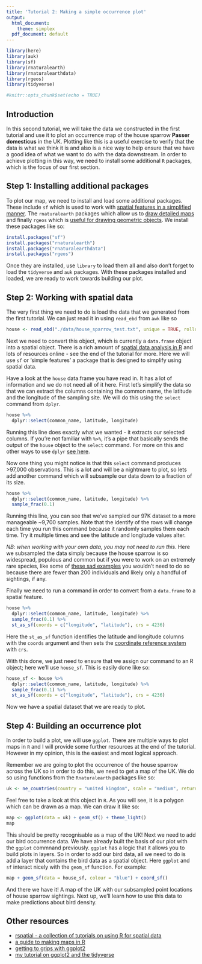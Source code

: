 ```yaml
---
title: 'Tutorial 2: Making a simple occurrence plot'
output:
  html_document: 
    theme: simplex
  pdf_document: default
---
```


```r
library(here)
library(auk)
library(sf)
library(rnaturalearth)
library(rnaturalearthdata) 
library(rgeos)
library(tidyverse)

#knitr::opts_chunk$set(echo = TRUE)
```

## Introduction

In this second tutorial, we will take the data we constructed in the first tutorial and use it to plot an occurrence map of the house sparrow **Passer domesticus** in the UK. Plotting like this is a useful exercise to verify that the data is what we think it is and also is a nice way to help ensure that we have a good idea of what we want to do with the data downstream. In order to achieve plotting in this way, we need to install some additional `R` packages, which is the focus of our first section.

## Step 1: Installing additional packages

To plot our map, we need to install and load some additional packages. These include `sf` which is used to work with [spatial features in a simplified manner](https://r-spatial.github.io/sf/). The `rnaturalearth` packages which allow us to [draw detailed maps](https://cran.r-project.org/web/packages/rnaturalearth/README.html) and finally `rgeos` which is [useful for drawing geometric objects](https://cran.r-project.org/web/packages/rgeos/index.html). We install these packages like so:

```r
install.packages("sf")
install.packages("rnaturalearth")
install.packages("rnaturalearthdata")
install.packages("rgeos")
```

Once they are installed, use `library` to load them all and also don't forget to load the `tidyverse` and `auk` packages. With these packages installed and loaded, we are ready to work towards building our plot.

## Step 2: Working with spatial data

The very first thing we need to do is load the data that we generated from the first tutorial. We can just read it in using `read_ebd` from `awk` like so

```r
house <- read_ebd("./data/house_sparrow_test.txt", unique = TRUE, rollup = FALSE)
```

Next we need to convert this object, which is currently a `data.frame` object into a spatial object. There is a rich amount of [spatial data analysis in R ](https://rspatial.org/) and lots of resources online - see the end of the tutorial for more. Here we will use `sf` or 'simple features' a package that is designed to simplify using spatial data.

Have a look at the `house` data.frame you have read in. It has a lot of information and we do not need all of it here. First let's simplify the data so that we can extract the columns containing the common name, the latitude and the longitude of the sampling site. We will do this using the `select` command from `dplyr`.

```r
house %>%
  dplyr::select(common_name, latitude, longitude)
```

Running this line does exactly what we wanted - it extracts our selected columns. If you're not familiar with `%>%`, it's a pipe that basically sends the output of the `house` object to the `select` command. For more on this and other ways to use `dplyr` [see here](https://evolutionarygenetics.github.io/Chapter2.html). 

Now one thing you might notice is that this `select` command produces >97,000 observations. This is a lot and will be a nightmare to plot, so lets add another command which will subsample our data down to a fraction of its size.

```r
house %>%
  dplyr::select(common_name, latitude, longitude) %>%
  sample_frac(0.1)
```

Running this line, you can see that we've sampled our 97K dataset to a more manageable ~9,700 samples. Note that the identify of the rows will change each time you run this command because it randomly samples them each time. Try it multiple times and see the latitude and longitude values alter.

*NB: when working with your own data, you may not need to run this*. Here we subsampled the data simply because the house sparrow is so widespread, populous and common but if you were to work on an extremely rare species, like some of [these sad examples](https://rarest.org/animals/birds) you wouldn't need to do so because there are fewer than 200 individuals and likely only a handful of sightings, if any.

Finally we need to run a command in order to convert from a `data.frame` to a spatial feature. 

```r
house %>%
  dplyr::select(common_name, latitude, longitude) %>%
  sample_frac(0.1) %>%
  st_as_sf(coords = c("longitude", "latitude"), crs = 4236)
```

Here the `st_as_sf` function identifies the latitude and longitude columns with the `coords` argument and then sets the [coordinate reference system](https://rspatial.org/raster/spatial/6-crs.html) with `crs`.

With this done, we just need to ensure that we assign our command to an R object; here we'll use `house_sf`. This is easily done like so:

```r
house_sf <- house %>%
  dplyr::select(common_name, latitude, longitude) %>%
  sample_frac(0.1) %>%
  st_as_sf(coords = c("longitude", "latitude"), crs = 4236)
```

Now we have a spatial dataset that we are ready to plot.

## Step 4: Building an occurrence plot

In order to build a plot, we will use `ggplot`. There are multiple ways to plot maps in `R` and I will provide some further resources at the end of the tutorial. However in my opinion, this is the easiest and most logical approach.

Remember we are going to plot the occurrence of the house sparrow across the UK so in order to do this, we need to get a map of the UK. We do so using functions from the `Rnaturalearth` packages like so:

```r
uk <- ne_countries(country = "united kingdom", scale = "medium", returnclass = "sf")
```

Feel free to take a look at this object in `R`. As you will see, it is a polygon which can be drawn as a map. We can draw it like so:

```r
map <- ggplot(data = uk) + geom_sf() + theme_light()
map
```

This should be pretty recognisable as a map of the UK! Next we need to add our bird occurrence data. We have already built the basis of our plot with the `ggplot` commnand previously. `ggplot` has a logic that it allows you to build plots in layers. So in order to add our bird data, all we need to do is add a layer that contains the bird data as a spatial object. Here `ggplot` and `sf` interact nicely with the `geom_sf` function. For example:

```r
map + geom_sf(data = house_sf, colour = "blue") + coord_sf()
```

And there we have it! A map of the UK with our subsampled point locations of house sparrow sightings. Next up, we'll learn how to use this data to make predictions about bird density.

## Other resources
- [rspatial - a collection of tutorials on using R for spatial data](https://rspatial.org/)
- [a guide to making maps in R](https://r-spatial.org/r/2018/10/25/ggplot2-sf.html)
- [getting to grips with ggplot2](http://r-statistics.co/Complete-Ggplot2-Tutorial-Part1-With-R-Code.html)
- [my tutorial on ggplot2 and the tidyverse](https://evolutionarygenetics.github.io/Chapter2.html)









